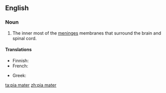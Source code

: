==English==

===Noun===
{{en-noun}}
{{wikipedia}}

# {{anatomy}} The inner most of the [[meninges]] membranes that surround the brain and spinal cord.

====Translations====
{{trans-top|innermost of the meninges}}
* Finnish: {{t-|fi|pehmeäkalvo}}
* French: {{t+|fr|pie-mère|f}}
{{trans-mid}}
* Greek: {{t-|el|χοριοειδής μήνιγξ|f|tr=chorioidís míninx|sc=Grek}}
{{trans-bottom}}

[[ta:pia mater]]
[[zh:pia mater]]